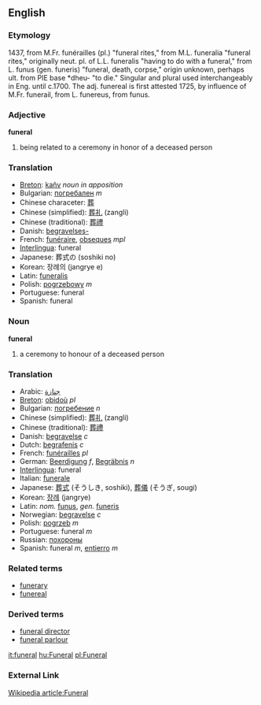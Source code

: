 ==English==
=== Etymology ===
1437, from M.Fr. funérailles (pl.) "funeral rites," from M.L. funeralia "funeral rites," originally neut. pl. of L.L. funeralis "having to do with a funeral," from L. funus (gen. funeris) "funeral, death, corpse," origin unknown, perhaps ult. from PIE base *dheu- "to die." Singular and plural used interchangeably in Eng. until c.1700. The adj. funereal is first attested 1725, by influence of M.Fr. funerail, from L. funereus, from funus.

=== Adjective ===
'''funeral'''

# being related to a ceremony in honor of a deceased person

=== Translation ===
*[[Breton]]: [[kañv]] ''noun in apposition''
*Bulgarian: [[погребален]] ''m''
*Chinese characeter: [[葬]]
*Chinese (simplified): [[葬礼]] (zangli)
*Chinese (traditional): [[葬禮]]
*Danish: [[begravelses-]]
*French: [[funéraire]], [[obseques]] ''mpl''
*[[Interlingua]]: funeral
*Japanese: 葬式の (soshiki no)
*Korean: 장례의 (jangrye e)
*Latin: [[funeralis]]
*Polish: [[pogrzebowy]] ''m''
*Portuguese: funeral
*Spanish: funeral

=== Noun ===
'''funeral'''

# a ceremony to honour of a deceased person

=== Translation ===
*Arabic: [[جنازة]]
*[[Breton]]: [[obidoù]] ''pl''
*Bulgarian: [[погребение]] ''n''
*Chinese (simplified): [[葬礼]] (zangli)
*Chinese (traditional): [[葬禮]]
*Danish: [[begravelse]] ''c''
*Dutch: [[begrafenis]] ''c''
*French: [[funérailles]] ''pl''
*German: [[Beerdigung]] ''f'', [[Begräbnis]] ''n''
*[[Interlingua]]: funeral
*Italian: [[funerale]]
*Japanese: [[葬式]] (そうしき, soshiki), [[葬儀]] (そうぎ, sougi)
*Korean: [[장례]] (jangrye)
*Latin: ''nom.'' [[funus]], ''gen.'' [[funeris]]
*Norwegian: [[begravelse]] ''c''
*Polish: [[pogrzeb]] ''m''
*Portuguese: funeral ''m''
*Russian: [[похороны]]
*Spanish: funeral ''m'', [[entierro]] ''m''

=== Related terms ===
*[[funerary]]
*[[funereal]]

===Derived terms===
*[[funeral director]]
*[[funeral parlour]]

[[it:funeral]]
[[hu:Funeral]]
[[pl:Funeral]]

===External Link===
[http://en.wikipedia.org/wiki/Funeral Wikipedia article:Funeral]